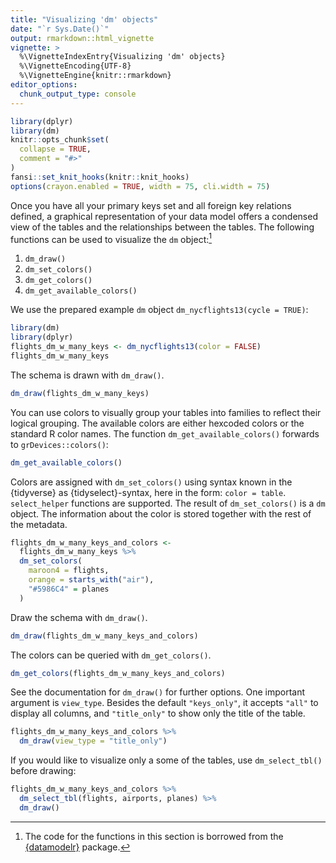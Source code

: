 ```yaml
---
title: "Visualizing 'dm' objects"
date: "`r Sys.Date()`"
output: rmarkdown::html_vignette
vignette: >
  %\VignetteIndexEntry{Visualizing 'dm' objects}
  %\VignetteEncoding{UTF-8}
  %\VignetteEngine{knitr::rmarkdown}
editor_options: 
  chunk_output_type: console
---
```


```r
library(dplyr)
library(dm)
knitr::opts_chunk$set(
  collapse = TRUE,
  comment = "#>"
)
fansi::set_knit_hooks(knitr::knit_hooks)
options(crayon.enabled = TRUE, width = 75, cli.width = 75)
```

Once you have all your primary keys set and all foreign key relations defined, a graphical representation of your data model offers a condensed view of the tables and the relationships between the tables.
The following functions can be used to visualize the `dm` object:^[The code for the functions in this section is borrowed from the [{datamodelr}](https://github.com/bergant/datamodelr) package.]

1. `dm_draw()`
1. `dm_set_colors()`
1. `dm_get_colors()`
1. `dm_get_available_colors()`

We use the prepared example `dm` object `dm_nycflights13(cycle = TRUE)`:
```r
library(dm)
library(dplyr)
flights_dm_w_many_keys <- dm_nycflights13(color = FALSE)
flights_dm_w_many_keys
```

The schema is drawn with `dm_draw()`. 
```r
dm_draw(flights_dm_w_many_keys)
```

You can use colors to visually group your tables into families to reflect their logical grouping.
The available colors are either hexcoded colors or the standard R color names.
The function `dm_get_available_colors()` forwards to `grDevices::colors()`:
```r
dm_get_available_colors()
```

Colors are assigned with `dm_set_colors()` using syntax known in the {tidyverse} as {tidyselect}-syntax, here in the form: `color = table`.
`select_helper` functions are supported.
The result of `dm_set_colors()` is a `dm` object.
The information about the color is stored together with the rest of the metadata.
```r
flights_dm_w_many_keys_and_colors <-
  flights_dm_w_many_keys %>% 
  dm_set_colors(
    maroon4 = flights,
    orange = starts_with("air"),
    "#5986C4" = planes
  )
```

Draw the schema with `dm_draw()`. 
```r
dm_draw(flights_dm_w_many_keys_and_colors)
```

The colors can be queried with `dm_get_colors()`. 
```r
dm_get_colors(flights_dm_w_many_keys_and_colors)
```

See the documentation for `dm_draw()` for further options.
One important argument is `view_type`.
Besides the default `"keys_only"`, it accepts `"all"` to display all columns, and `"title_only"` to show only the title of the table.

```r
flights_dm_w_many_keys_and_colors %>% 
  dm_draw(view_type = "title_only")
```

If you would like to visualize only a some of the tables, use `dm_select_tbl()` before drawing:

```r
flights_dm_w_many_keys_and_colors %>% 
  dm_select_tbl(flights, airports, planes) %>% 
  dm_draw()
```
